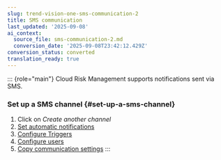 ```yaml
---
slug: trend-vision-one-sms-communication-2
title: SMS communication
last_updated: '2025-09-08'
ai_context:
  source_file: sms-communication-2.md
  conversion_date: '2025-09-08T23:42:12.429Z'
conversion_status: converted
translation_ready: true
---
```


::: {role="main"}
Cloud Risk Management supports notifications sent via SMS.

### Set up a SMS channel {#set-up-a-sms-channel}

1.  Click on *Create another channel*
2.  [Set automatic notifications](toggle-automatic-notifications.mdx)
3.  [Configure Triggers](communication-triggers.mdx)
4.  [Configure users](communication-recipients.mdx)
5.  [Copy communication settings](copy-communication-settings.mdx)
:::
